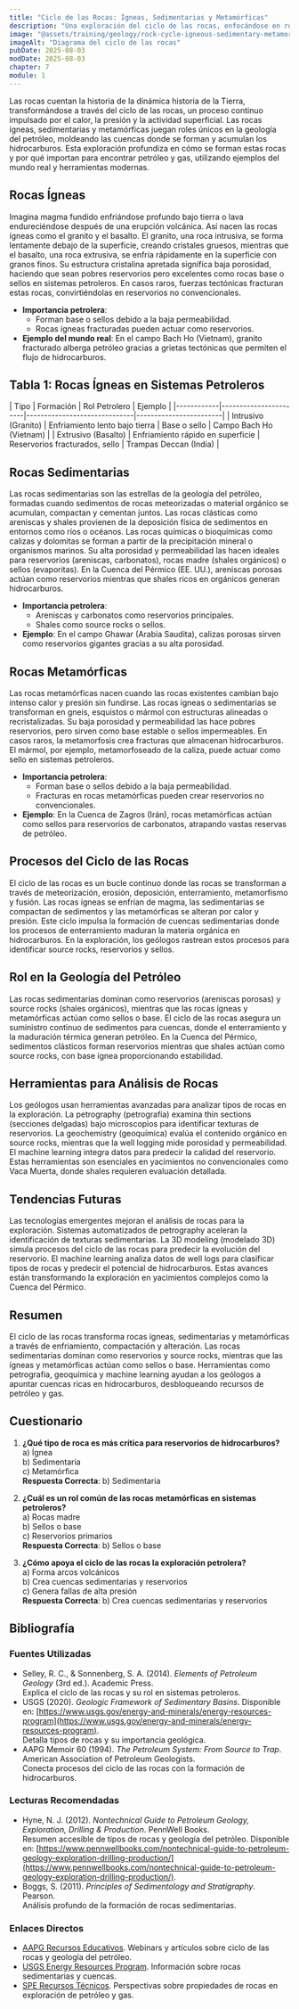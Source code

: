 ```yaml
---
title: "Ciclo de las Rocas: Ígneas, Sedimentarias y Metamórficas"
description: "Una exploración del ciclo de las rocas, enfocándose en rocas ígneas, sedimentarias y metamórficas, y su rol en la geología del petróleo, particularmente en la formación de reservorios, rocas madre y sellos."
image: "@assets/training/geology/rock-cycle-igneous-sedimentary-metamorphic/cover.jpg"
imageAlt: "Diagrama del ciclo de las rocas"
pubDate: 2025-08-03
modDate: 2025-08-03
chapter: 7
module: 1
---
```


Las rocas cuentan la historia de la dinámica historia de la Tierra, transformándose a través del ciclo de las rocas, un proceso continuo impulsado por el calor, la presión y la actividad superficial. Las rocas ígneas, sedimentarias y metamórficas juegan roles únicos en la geología del petróleo, moldeando las cuencas donde se forman y acumulan los hidrocarburos. Esta exploración profundiza en cómo se forman estas rocas y por qué importan para encontrar petróleo y gas, utilizando ejemplos del mundo real y herramientas modernas.

## Rocas Ígneas

Imagina magma fundido enfriándose profundo bajo tierra o lava endureciéndose después de una erupción volcánica. Así nacen las rocas ígneas como el granito y el basalto. El granito, una roca intrusiva, se forma lentamente debajo de la superficie, creando cristales gruesos, mientras que el basalto, una roca extrusiva, se enfría rápidamente en la superficie con granos finos. Su estructura cristalina apretada significa baja porosidad, haciendo que sean pobres reservorios pero excelentes como rocas base o sellos en sistemas petroleros. En casos raros, fuerzas tectónicas fracturan estas rocas, convirtiéndolas en reservorios no convencionales.

- **Importancia petrolera**:
  - Forman base o sellos debido a la baja permeabilidad.
  - Rocas ígneas fracturadas pueden actuar como reservorios.
- **Ejemplo del mundo real**: En el campo Bach Ho (Vietnam), granito fracturado alberga petróleo gracias a grietas tectónicas que permiten el flujo de hidrocarburos.

## Tabla 1: Rocas Ígneas en Sistemas Petroleros

<div class="table-wrapper">
| Tipo       | Formación             | Rol Petrolero                | Ejemplo                |
|------------|-----------------------|------------------------------|------------------------|
| Intrusivo (Granito) | Enfriamiento lento bajo tierra | Base o sello                     | Campo Bach Ho (Vietnam)   |
| Extrusivo (Basalto) | Enfriamiento rápido en superficie | Reservorios fracturados, sello    | Trampas Deccan (India)    |
</div>

## Rocas Sedimentarias

Las rocas sedimentarias son las estrellas de la geología del petróleo, formadas cuando sedimentos de rocas meteorizadas o material orgánico se acumulan, compactan y cementan juntos. Las rocas clásticas como areniscas y shales provienen de la deposición física de sedimentos en entornos como ríos o océanos. Las rocas químicas o bioquímicas como calizas y dolomitas se forman a partir de la precipitación mineral o organismos marinos. Su alta porosidad y permeabilidad las hacen ideales para reservorios (areniscas, carbonatos), rocas madre (shales orgánicos) o sellos (evaporitas). En la Cuenca del Pérmico (EE. UU.), areniscas porosas actúan como reservorios mientras que shales ricos en orgánicos generan hidrocarburos.

- **Importancia petrolera**:
  - Areniscas y carbonatos como reservorios principales.
  - Shales como source rocks o sellos.
- **Ejemplo**: En el campo Ghawar (Arabia Saudita), calizas porosas sirven como reservorios gigantes gracias a su alta porosidad.

## Rocas Metamórficas

Las rocas metamórficas nacen cuando las rocas existentes cambian bajo intenso calor y presión sin fundirse. Las rocas ígneas o sedimentarias se transforman en gneis, esquistos o mármol con estructuras alineadas o recristalizadas. Su baja porosidad y permeabilidad las hace pobres reservorios, pero sirven como base estable o sellos impermeables. En casos raros, la metamorfosis crea fracturas que almacenan hidrocarburos. El mármol, por ejemplo, metamorfoseado de la caliza, puede actuar como sello en sistemas petroleros.

- **Importancia petrolera**:
  - Forman base o sellos debido a la baja permeabilidad.
  - Fracturas en rocas metamórficas pueden crear reservorios no convencionales.
- **Ejemplo**: En la Cuenca de Zagros (Irán), rocas metamórficas actúan como sellos para reservorios de carbonatos, atrapando vastas reservas de petróleo.

## Procesos del Ciclo de las Rocas

El ciclo de las rocas es un bucle continuo donde las rocas se transforman a través de meteorización, erosión, deposición, enterramiento, metamorfismo y fusión. Las rocas ígneas se enfrían de magma, las sedimentarias se compactan de sedimentos y las metamórficas se alteran por calor y presión. Este ciclo impulsa la formación de cuencas sedimentarias donde los procesos de enterramiento maduran la materia orgánica en hidrocarburos. En la exploración, los geólogos rastrean estos procesos para identificar source rocks, reservorios y sellos.

## Rol en la Geología del Petróleo

Las rocas sedimentarias dominan como reservorios (areniscas porosas) y source rocks (shales orgánicos), mientras que las rocas ígneas y metamórficas actúan como sellos o base. El ciclo de las rocas asegura un suministro continuo de sedimentos para cuencas, donde el enterramiento y la maduración térmica generan petróleo. En la Cuenca del Pérmico, sedimentos clásticos forman reservorios mientras que shales actúan como source rocks, con base ígnea proporcionando estabilidad.

## Herramientas para Análisis de Rocas

Los geólogos usan herramientas avanzadas para analizar tipos de rocas en la exploración. La petrography (petrografía) examina thin sections (secciones delgadas) bajo microscopios para identificar texturas de reservorios. La geochemistry (geoquímica) evalúa el contenido orgánico en source rocks, mientras que la well logging mide porosidad y permeabilidad. El machine learning integra datos para predecir la calidad del reservorio. Estas herramientas son esenciales en yacimientos no convencionales como Vaca Muerta, donde shales requieren evaluación detallada.

## Tendencias Futuras

Las tecnologías emergentes mejoran el análisis de rocas para la exploración. Sistemas automatizados de petrography aceleran la identificación de texturas sedimentarias. La 3D modeling (modelado 3D) simula procesos del ciclo de las rocas para predecir la evolución del reservorio. El machine learning analiza datos de well logs para clasificar tipos de rocas y predecir el potencial de hidrocarburos. Estas avances están transformando la exploración en yacimientos complejos como la Cuenca del Pérmico.

## Resumen

El ciclo de las rocas transforma rocas ígneas, sedimentarias y metamórficas a través de enfriamiento, compactación y alteración. Las rocas sedimentarias dominan como reservorios y source rocks, mientras que las ígneas y metamórficas actúan como sellos o base. Herramientas como petrografía, geoquímica y machine learning ayudan a los geólogos a apuntar cuencas ricas en hidrocarburos, desbloqueando recursos de petróleo y gas.

## Cuestionario

1. **¿Qué tipo de roca es más crítica para reservorios de hidrocarburos?**
  <br/>a) Ígnea
  <br/>b) Sedimentaria
  <br/>c) Metamórfica
  <br/>**Respuesta Correcta**: b) Sedimentaria

2. **¿Cuál es un rol común de las rocas metamórficas en sistemas petroleros?**
  <br/>a) Rocas madre
  <br/>b) Sellos o base
  <br/>c) Reservorios primarios
  <br/>**Respuesta Correcta**: b) Sellos o base

3. **¿Cómo apoya el ciclo de las rocas la exploración petrolera?**
  <br/>a) Forma arcos volcánicos
  <br/>b) Crea cuencas sedimentarias y reservorios
  <br/>c) Genera fallas de alta presión
  <br/>**Respuesta Correcta**: b) Crea cuencas sedimentarias y reservorios

## Bibliografía

### Fuentes Utilizadas

- Selley, R. C., & Sonnenberg, S. A. (2014). *Elements of Petroleum Geology* (3rd ed.). Academic Press.  
  Explica el ciclo de las rocas y su rol en sistemas petroleros.
- USGS (2020). *Geologic Framework of Sedimentary Basins*. Disponible en: [https://www.usgs.gov/energy-and-minerals/energy-resources-program](https://www.usgs.gov/energy-and-minerals/energy-resources-program).  
  Detalla tipos de rocas y su importancia geológica.
- AAPG Memoir 60 (1994). *The Petroleum System: From Source to Trap*. American Association of Petroleum Geologists.  
  Conecta procesos del ciclo de las rocas con la formación de hidrocarburos.

### Lecturas Recomendadas

- Hyne, N. J. (2012). *Nontechnical Guide to Petroleum Geology, Exploration, Drilling & Production*. PennWell Books.  
  Resumen accesible de tipos de rocas y geología del petróleo. Disponible en: [https://www.pennwellbooks.com/nontechnical-guide-to-petroleum-geology-exploration-drilling-production/](https://www.pennwellbooks.com/nontechnical-guide-to-petroleum-geology-exploration-drilling-production/).
- Boggs, S. (2011). *Principles of Sedimentology and Stratigraphy*. Pearson.  
  Análisis profundo de la formación de rocas sedimentarias.

### Enlaces Directos

- [AAPG Recursos Educativos](https://www.aapg.org/learn). Webinars y artículos sobre ciclo de las rocas y geología del petróleo.
- [USGS Energy Resources Program](https://www.usgs.gov/energy-and-minerals/energy-resources-program). Información sobre rocas sedimentarias y cuencas.
- [SPE Recursos Técnicos](https://www.spe.org/en/). Perspectivas sobre propiedades de rocas en exploración de petróleo y gas.
